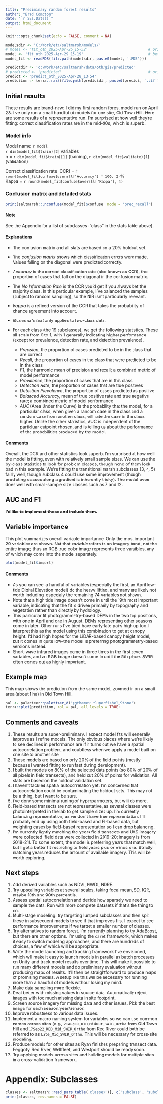 ```yaml
---
title: "Preliminary random forest results"
author: "Brad Compton"
date: "`r Sys.Date()`"
output: html_document
---
```

<style>
/* Limit body text width, center paragraphs and lists */
.main-container p,
.main-container ul,
.main-container ol,
.main-container blockquote {
max-width: 850px;
margin-left: auto;
margin-right: auto;
}

/* Do NOT constrain code output or code blocks */
.main-container pre,
.main-container pre.r,
.main-container code,
.main-container .r-output {
max-width: none !important;
}
</style>



```r
knitr::opts_chunk$set(echo = FALSE, comment = NA)

modelsdir <- 'C:/Work/etc/saltmarsh/models/' 
# model <- 'fit_oth_2025-Apr-25_15-52'                            # orig
model <- 'fit_oth_2025-Apr-29_15-19'                              # better model: all vars for 2018-2021 (this one includes data for AUC)
model_fit <- readRDS(file.path(modelsdir, paste0(model, '.RDS')))

predictdir <- 'c:/Work/etc/saltmarsh/data/oth/gis/predicted'
# predicted <- 'predicted'                                        # orig
predict <- 'predict_oth_2025-Apr-28_13-54'
prediction <- terra::rast(file.path(predictdir, paste0(predict, '.tif')))
```

## Initial results

These results are brand-new: I did my first random forest model run on April 23. I've only run a small 
handful of models for one site, Old Town Hill. Here are some results of a representative run. I'm 
surprised at how well they're fitting: correct classification rates are in the mid-90s, which is superb.

### Model info

Model name: `r model`  
`r dim(model_fit$train)[2]` variables  
n = `r dim(model_fit$train)[1]` (training), `r dim(model_fit$validate)[1]` (validation)  

Correct classification rate (CCR) = `r round(model_fit$confuse$overall['Accuracy'] * 100, 2)`%  
Kappa = `r round(model_fit$confuse$overall['Kappa'], 4)`  

### Confusion matrix and detailed stats

```r
print(saltmarsh::unconfuse(model_fit)$confuse, mode = 'prec_recall')                          # I'll move unconfuse to fit, so won't need it here
```
#### Note

See the Appendix for a list of subclasses ("class" in the stats table above).

#### Explanations

- The confusion matrix and all stats are based on a 20% holdout set.
- The *confusion matrix* shows which classification errors were made. Values falling on the 
  diagonal were predicted correctly.
- *Accuracy* is the correct classification rate (also known as CCR), the proportion of cases that fall on the 
  diagonal in the confusion matrix.
- The *No Information Rate* is the CCR you'd get if you always bet the majority class. In this particular 
  example, I've balanced the samples (subject to random sampling), so the NIR isn't particularly relevant.
- *Kappa* is a refined version of the CCR that takes the probability of chance agreement into account.
- *Mcnemar's test* only applies to two-class data.
- For each class (the 19 subclasses), we get the following statistics. These all scale from 0 to 1, with 1 
  generally indicating higher performance (except for prevalence, detection rate, and detection prevalence).
  
  - *Precision*, the proportion of cases predicted to be in the class that are correct
  - *Recall*, the proportion of cases in the class that were predicted to be in the class
  - *F1*, the harmonic mean of precision and recall; a combined metric of model performance
  - *Prevalence*, the proportion of cases that are in this class
  - *Detection Rate*, the proportion of cases that are true positives
  - *Detection Prevalence*, the proportion of cases predicted as positive
  - *Balanced Accuracy*, mean of true positive rate and true negative rate; a combined metric of model performance
  - *AUC* (Area Under the Curve) is the probability that the model, for a particular class, when given a 
    random case in the class and a random case from another class, will rate the case in the class higher. 
    Unlike the other statistics, AUC is independent of the particluar cutpoint chosen, and is telling us
    about the performance of the probabilities produced by the model.

#### Comments

Overall, the CCR and other statistics look superb. I'm surprised at how well the model is fitting, even
with relatively small sample sizes. We can use the by-class statistics to look for problem classes, though
none of them look bad in this example. We're fitting the transitional marsh subclasses (3, 4, 5) fairly well,
though subclass 4 could use some improvement (though predicting classes along a gradient is inherently tricky).
The model even does well with small-sample size classes such as 7 and 12.


## AUC and F1

**I'd like to implement these and include them.**

## Variable importance

This plot summarizes overall variable importance. Only the most important 20 variables are shown. 
Not that *variable* refers to an imagery band, not the entire image; thus an RGB true color image
represents three varaibles, any of which may come into the model separately.

```r
plot(model_fit$import)
```

#### Comments

- As you can see, a handful of variables (especially the first, an April low-tide Digital Elevation
model) do the heavy lifting, and many are likely not worth including, especialy the remaining 74 
variables not shown. 
- Note that a high tide image doesn't come in until the 19th most important variable,
indicating that the fit is driven primarily by topography and vegetation rather than directly
by hydrology. 
- This particular fit photogrammetry-based DEMs in the two top positions, with one in April and
one in August. DEMs representing other seasons come in later. Other runs I've tried have early-late 
pairs high up too. I interpret this as the model using this combination to get at canopy height. I'd had 
high hopes for the LiDAR-based canopy height model, but it comes in quite low--the model is 
preferring photogrammetry-based versions instead.
- Short-wave infrared images come in three times in the first seven variables, and an RGB image doesn't 
come in until the 5th place. SWIR often comes out as highly important.

## Example map

This map shows the prediction from the same model, zoomed in on a small area (about 1 ha) in Old Town Hill.

```r
pal <- paletteer::paletteer_d('ggthemes::Superfishel_Stone')
terra::plot(prediction, col = pal, all_levels = TRUE)
```

## Comments and caveats
1. These results are super-preliminary. I expect model fits will generally improve as I refine models. 
The only obvious places where we're likely to see declines in performance are if it turns out we
have a spatial autocorrelation problem, and doubtless when we apply a model built on one site to another
site.
2. These models are based on only 20% of the field points (mostly because I wanted fitting to run fast during
development).
3. I built the models on 80% of the selected data points (so 80% of 20% of all pixels in field transects), and 
held out 20% of points for validation. All stats are based on the holdout validation set.
4. I haven't tackled spatial autocorrelation yet. I'm concerned that autocorrelation could be contaminating
the holdout sets. This may not be a thing, but I want to be sure.
5. I've done some minimal tuning of hyperparmeters, but will do more.
6. Field-based transects are not representative, as several classes were photointerpreted in the lab to get
sample sizes up. I'm currently balancing representation, as we don't have true representation. I'll probably
end up using both field-based and PI-based data, but weighting cases by field-based representation so I
can drop balancing.
7. I'm currently lightly matching the years field transects and UAS imagery were collected (field data were 
collected in 2019-20; imagery is from 2018-21). To some extent, the model is preferring years that match well,
but I got a better fit restricting to field years plus or minus one. Strictly matching years reduces the amount
of available imagery. This will be worth exploring.

## Next steps
1. Add derived variables such as NDVI, NWDI, NDRE.
2. Try upscaling variables at several scales, taking focal mean, SD, IQR, maybe 10th and 90th percentile.
2. Assess spatial autocorrelation and decide how sparsely we need to sample the data. Run with more complete
datasets if that's the thing to do.
2. Multi-stage modeling: try targeting lumped subclasses and then spit these in subsequent models to see if 
that improves fits. I expect to see performance improvements if we target a smaller number of classes.
2. Try alternatives to random forest. I'm currently planning to try AdaBoost, but there are other options.
I'm using the `caret` framework, which makes it easy to switch modeling approaches, and there are hundreds
of choices, a few of which will be appropriate.
2. Write the model launching and tracking framework I've envisioned, which will make it easy to launch models
in parallel as batch processes on Unity, and track model results over time. This will make it possible to 
run many different models and do preliminary evaluation without producing maps of results. It'll then be 
straightforward to produce maps of promising models. A setup like this will be necessary for running more
than a handful of models without losing my mind.
2. Make data sampling more flexible.
2. Deal better with missing values in source data. Automatically reject images with too much missing data
in site footprint.
2. Screen source imagery for missing data and other issues. Pick the best image for each season/year/sensor.
2. Improve robustness to various data issues.
2. Implement a macro naming system for variables so we can use common names across sites (e.g., 
`21Aug20_OTH_MidOut_SWIR_Ortho` from Old Town Hill and `17Sep22_RED_Mid_SWIR_Ortho` from Red River could 
both be referred to as `Late_Mid_SWIR_Ortho`. This will be necessary for cross-site modeling.
2. Produce models for other sites as Ryan finishes preparing transect data. Peggoty, Red River, Wellfleet,
and Westport should be ready soon.
2. Try applying models across sites and building models for multiple sites in a cross-validation framework.

# Appendix: Subclasses

```r
classes <- saltmarsh::read_pars_table('classes')[, c('subclass', 'subclass_name')] 
print(classes, row.names = FALSE)
```